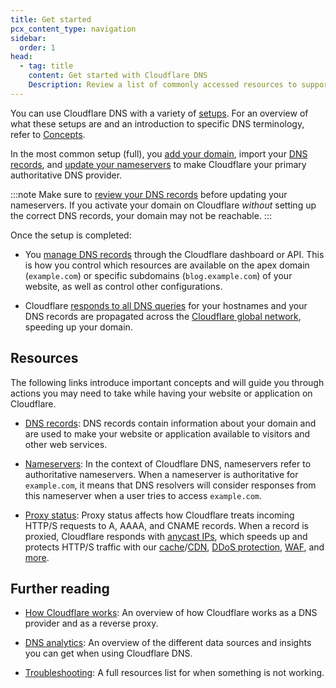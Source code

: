 ```yaml
---
title: Get started
pcx_content_type: navigation
sidebar:
  order: 1
head:
  - tag: title
    content: Get started with Cloudflare DNS
    Description: Review a list of commonly accessed resources to support you throughout your journey as a Cloudflare DNS user.
---
```



You can use Cloudflare DNS with a variety of [setups](/dns/zone-setups/). For an overview of what these setups are and an introduction to specific DNS terminology, refer to [Concepts](/dns/concepts/).

In the most common setup (full), you [add your domain](/fundamentals/manage-domains/add-site/), import your [DNS records](/dns/manage-dns-records/), and [update your nameservers](/dns/nameservers/update-nameservers/) to make Cloudflare your primary authoritative DNS provider.

:::note
Make sure to [review your DNS records](/dns/zone-setups/full-setup/setup/#review-dns-records) before updating your nameservers. If you activate your domain on Cloudflare *without* setting up the correct DNS records, your domain may not be reachable.
:::

Once the setup is completed:

- You [manage DNS records](/dns/manage-dns-records/how-to/create-dns-records/) through the Cloudflare dashboard or API. This is how you control which resources are available on the apex domain (`example.com`) or specific subdomains (`blog.example.com`) of your website, as well as control other configurations.

- Cloudflare [responds to all DNS queries](/fundamentals/concepts/how-cloudflare-works/) for your hostnames and your DNS records are propagated across the [Cloudflare global network](https://www.cloudflare.com/network/), speeding up your domain.

## Resources

The following links introduce important concepts and will guide you through actions you may need to take while having your website or application on Cloudflare.

- [DNS records](/dns/manage-dns-records/): DNS records contain information about your domain and are used to make your website or application available to visitors and other web services.

- [Nameservers](/dns/nameservers/): In the context of Cloudflare DNS, nameservers refer to authoritative nameservers. When a nameserver is authoritative for `example.com`, it means that DNS resolvers will consider responses from this nameserver when a user tries to access `example.com`.

- [Proxy status](/dns/proxy-status/): Proxy status affects how Cloudflare treats incoming HTTP/S requests to A, AAAA, and CNAME records. When a record is proxied, Cloudflare responds with [anycast IPs](/fundamentals/concepts/cloudflare-ip-addresses/), which speeds up and protects HTTP/S traffic with our [cache](/cache/)/[CDN](https://www.cloudflare.com/learning/cdn/what-is-a-cdn/), [DDoS protection](/ddos-protection/), [WAF](/waf/), and [more](/products/?product-group=Application+performance%2CApplication+security).

## Further reading

- [How Cloudflare works](/fundamentals/concepts/how-cloudflare-works/): An overview of how Cloudflare works as a DNS provider and as a reverse proxy.

- [DNS analytics](/dns/additional-options/analytics/): An overview of the different data sources and insights you can get when using Cloudflare DNS.

- [Troubleshooting](/dns/troubleshooting/): A full resources list for when something is not working.